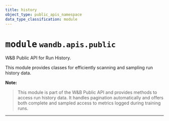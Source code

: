 ```yaml
---
title: history
object_type: public_apis_namespace
data_type_classification: module
---
```


<Card title="View the source code" href="https://github.com/wandb/wandb/blob/main/wandb/apis/public/history.py" icon="github"/>




# <kbd>module</kbd> `wandb.apis.public`
W&B Public API for Run History. 

This module provides classes for efficiently scanning and sampling run history data. 



**Note:**

> This module is part of the W&B Public API and provides methods to access run history data. It handles pagination automatically and offers both complete and sampled access to metrics logged during training runs. 



---



